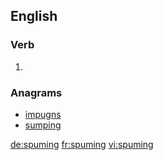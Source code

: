 
==English==

===Verb===
{{head|en}}

# {{present participle of|spume|lang=en}}

===Anagrams===
* [[impugns#English|impugns]]
* [[sumping#English|sumping]]

[[de:spuming]]
[[fr:spuming]]
[[vi:spuming]]